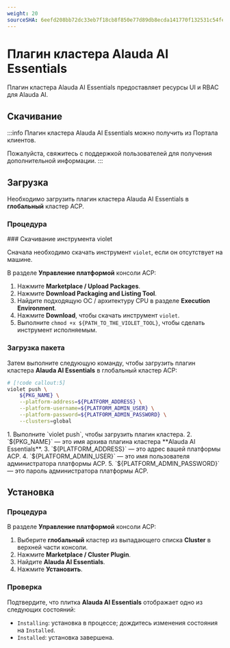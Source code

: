 ```yaml
---
weight: 20
sourceSHA: 6eefd208bb72dc33eb7f18cb8f850e77d89db8ecda141770f132531c54fe4240
---
```


# Плагин кластера Alauda AI Essentials

Плагин кластера Alauda AI Essentials предоставляет ресурсы UI и RBAC для Alauda AI.

## Скачивание

:::info
Плагин кластера Alauda AI Essentials можно получить из Портала клиентов.

Пожалуйста, свяжитесь с поддержкой пользователей для получения дополнительной информации.
:::

## Загрузка

Необходимо загрузить плагин кластера Alauda AI Essentials в **глобальный** кластер ACP.

### Процедура

<Steps>
  ### Скачивание инструмента violet

  Сначала необходимо скачать инструмент `violet`, если он отсутствует на машине.

  В разделе **Управление платформой** консоли ACP:

  1. Нажмите **Marketplace / Upload Packages**.
  2. Нажмите **Download Packaging and Listing Tool**.
  3. Найдите подходящую ОС / архитектуру CPU в разделе **Execution Environment**.
  4. Нажмите **Download**, чтобы скачать инструмент `violet`.
  5. Выполните `chmod +x ${PATH_TO_THE_VIOLET_TOOL}`, чтобы сделать инструмент исполняемым.

  ### Загрузка пакета

  Затем выполните следующую команду, чтобы загрузить плагин кластера **Alauda AI Essentials** в глобальный кластер ACP:

  ```bash
  # [!code callout:5]
  violet push \
      ${PKG_NAME} \
      --platform-address=${PLATFORM_ADDRESS} \
      --platform-username=${PLATFORM_ADMIN_USER} \
      --platform-password=${PLATFORM_ADMIN_PASSWORD} \
      --clusters=global
  ```

  <Callouts>
    1. Выполните `violet push`, чтобы загрузить плагин кластера.
    2. `${PKG_NAME}` — это имя архива плагина кластера **Alauda AI Essentials**.
    3. `${PLATFORM_ADDRESS}` — это адрес вашей платформы ACP.
    4. `${PLATFORM_ADMIN_USER}` — это имя пользователя администратора платформы ACP.
    5. `${PLATFORM_ADMIN_PASSWORD}` — это пароль администратора платформы ACP.
  </Callouts>
</Steps>

## Установка

### Процедура

В разделе **Управление платформой** консоли ACP:

1. Выберите **глобальный** кластер из выпадающего списка **Cluster** в верхней части консоли.
2. Нажмите **Marketplace / Cluster Plugin**.
3. Найдите **Alauda AI Essentials**.
4. Нажмите **Установить**.

### Проверка

Подтвердите, что плитка **Alauda AI Essentials** отображает одно из следующих состояний:

- `Installing`: установка в процессе; дождитесь изменения состояния на `Installed`.
- `Installed`: установка завершена.
